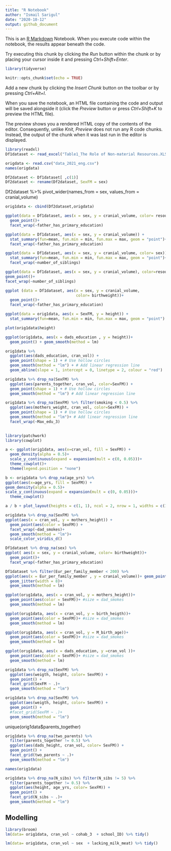 ```yaml
---
title: "R Notebook"
author: "Ismail Sarigul"
date: "2020-10-12"
output: github_document
---
```


This is an [R Markdown](http://rmarkdown.rstudio.com) Notebook. When you execute code within the notebook, the results appear beneath the code. 

Try executing this chunk by clicking the *Run* button within the chunk or by placing your cursor inside it and pressing *Ctrl+Shift+Enter*. 

```r
library(tidyverse)
```


```r
knitr::opts_chunk$set(echo = TRUE)
```

Add a new chunk by clicking the *Insert Chunk* button on the toolbar or by pressing *Ctrl+Alt+I*.

When you save the notebook, an HTML file containing the code and output will be saved alongside it (click the *Preview* button or press *Ctrl+Shift+K* to preview the HTML file).

The preview shows you a rendered HTML copy of the contents of the editor. Consequently, unlike *Knit*, *Preview* does not run any R code chunks. Instead, the output of the chunk when it was last run in the editor is displayed.



```r
library(readxl)
Df1dataset <- read_excel("Table1_The Role of Non-material Resources.XLSX")
```

```r
origdata <- read.csv("data_2021_eng.csv")
names(origdata)
```
```r
Df2dataset <- Df1dataset[ ,c(1)]
Df2dataset <- rename(Df2dataset, SexFM = sex)
```



Df2dataset %>% pivot_wider(names_from = sex, values_from = cranial_volume)

```r
orig1data <- cbind(Df2dataset,origdata)
```


```r

ggplot(data = Df1dataset, aes(x = sex, y = cranial_volume, color= resource_rating))+
  geom_point()+
  facet_wrap(~father_has_primary_education)

```

```r
ggplot(data = Df1dataset, aes(x = sex, y = cranial_volume)) + 
  stat_summary(fun=mean, fun.min = min, fun.max = max, geom = "point")+
  facet_wrap(~father_has_primary_education)
```


```r
ggplot(data = Df1dataset, aes(x = sex, y = cranial_volume, color= sex)) + 
  stat_summary(fun=mean, fun.min = min, fun.max = max, geom = "point")+
  facet_wrap(~number_of_siblings)
```

```r
ggplot(data = Df1dataset, aes(x = sex, y = cranial_volume), color=resource_rating) + 
geom_point()+
facet_wrap(~number_of_siblings)
```

```r
ggplot (data = Df1dataset, aes(x = sex, y = cranial_volume, 
                               color= birthweight))+
  geom_point()+
  facet_wrap(~father_has_primary_education)
```

```r
ggplot(data = orig1data, aes(x = SexFM, y = height)) + 
  stat_summary(fun=mean, fun.min = min, fun.max = max, geom = "point")
```

```r
plot(orig1data$height)
```

```r
ggplot(orig1data, aes(x = dads_education , y = height))+
  geom_point() + geom_smooth(method = lm)

```

```r
orig1data %>% 
  ggplot(aes(dads_education, cran_vol)) +
  geom_point(shape = 1) + # Use hollow circles
  geom_smooth(method = "lm") + # Add linear regression line 
  geom_abline(slope = 1, intercept = 0, linetype = 2, colour = "red")
```


```r
orig1data %>% drop_na(SexFM) %>% 
  ggplot(aes(parents_together, cran_vol, color=SexFM)) +
  geom_point(shape = 1) + # Use hollow circles
  geom_smooth(method = "lm") # Add linear regression line
```

```r

orig1data %>% drop_na(SexFM) %>% filter(smoking < 0.5) %>% 
  ggplot(aes(mothers_weight, cran_vol, color=SexFM)) +
  geom_point(shape = 1) + # Use hollow circles
  geom_smooth(method = "lm")+ # Add linear regression line
  facet_wrap(~Max_edu_3)
  
```

```r
library(patchwork)
library(cowplot)

a <- ggplot(orig1data, aes(x=cran_vol, fill = SexFM)) + 
  geom_density(alpha = 0.5)+
  scale_y_continuous(expand = expansion(mult = c(0, 0.05)))+
  theme_cowplot()+
  theme(legend.position = "none")

b <- orig1data %>% drop_na(age_yrs) %>%
ggplot(aes(x=age_yrs, fill = SexFM)) +
geom_density(alpha = 0.5)+
scale_y_continuous(expand = expansion(mult = c(0, 0.05)))+
  theme_cowplot()

a / b + plot_layout(heights = c(1, 1), ncol = 2, nrow = 1, widths = c(1,1))

```


```r
orig1data %>% drop_na(SexFM) %>% 
ggplot(aes(x = cran_vol, y = mothers_height)) +
  geom_point(aes(color = SexFM)) +
  facet_wrap(~dad_smokes)+
  geom_smooth(method = "lm")+
  scale_color_viridis_d()
```


```r
Df1dataset %>% drop_na(sex) %>% 
ggplot( aes(x = sex, y = cranial_volume, color= birthweight))+
  geom_point()+
  facet_wrap(~father_has_primary_education)
```

```r
Df1dataset %>% filter(Eur_per_family_member < 200) %>% 
ggplot(aes(x = Eur_per_family_member , y = cranial_volume))+ geom_point() +
  geom_jitter(width = 8)+
  geom_smooth(method = lm)

```

```r
ggplot(orıg1data, aes(x = cran_vol, y = mothers_height))+
  geom_point(aes(color = SexFM))+ #size = dad_smokes
  geom_smooth(method = lm)

ggplot(orıg1data, aes(x = cran_vol, y = birth_heigth))+
  geom_point(aes(color = SexFM))+ #size = dad_smokes
  geom_smooth(method = lm)

ggplot(orıg1data, aes(x = cran_vol, y = M_birth_age))+
  geom_point(aes(color = SexFM))+ #size = dad_smokes
  geom_smooth(method = lm)

ggplot(orıg1data, aes(x = dads_education, y =cran_vol ))+
  geom_point(aes(color = SexFM))+ #size = dad_smokes
  geom_smooth(method = lm)


```


```r
orig1data %>% drop_na(SexFM) %>% 
  ggplot(aes(weigth, height, color= SexFM)) + 
  geom_point() +
  facet_grid(SexFM ~ .)+
  geom_smooth(method = "lm")
```

```r
orig1data %>% drop_na(SexFM) %>% 
  ggplot(aes(weigth, height, color= SexFM)) + 
  geom_point() +
  #facet_grid(SexFM ~ .)+
  geom_smooth(method = "lm")
```

unique(orig1data$parents_together)
```r
orig1data %>% drop_na(two_parents) %>% 
  filter(parents_together != 0.5) %>% 
  ggplot(aes(dads_height, cran_vol, color= SexFM)) + 
  geom_point() +
  facet_grid(two_parents ~ .)+
  geom_smooth(method = "lm")

```

```r
names(orig1data)
```

```r
orig1data %>% drop_na(N_sibs) %>% filter(N_sibs != 5) %>% 
  filter(parents_together != 0.5) %>% 
  ggplot(aes(height, age_yrs, color= SexFM)) + 
  geom_point() +
  facet_grid(N_sibs ~ .)+
  geom_smooth(method = "lm")

```

## Modelling

```r
library(broom)
lm(data= orig1data, cran_vol ~ cohab_3  + school_ID) %>% tidy()
```

```r
lm(data= orig1data, cran_vol ~ sex  + lacking_milk_meat) %>% tidy()
```






